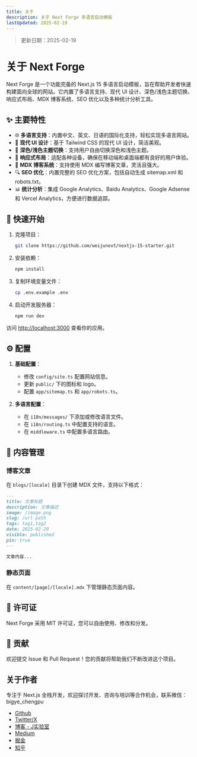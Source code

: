 ```yaml
---
title: 关于
description: 关于 Next Forge 多语言启动模板
lastUpdated: 2025-02-19
---
```


> 更新日期：2025-02-19

# 关于 Next Forge

Next Forge 是一个功能完备的 Next.js 15 多语言启动模板，旨在帮助开发者快速构建面向全球的网站。它内置了多语言支持、现代 UI 设计、深色/浅色主题切换、响应式布局、MDX 博客系统、SEO 优化以及多种统计分析工具。

## ✨ 主要特性

- 🌐 **多语言支持**：内置中文、英文、日语的国际化支持，轻松实现多语言网站。
- 🎨 **现代 UI 设计**：基于 Tailwind CSS 的现代 UI 设计，简洁美观。
- 🌙 **深色/浅色主题切换**：支持用户自由切换深色和浅色主题。
- 📱 **响应式布局**：适配各种设备，确保在移动端和桌面端都有良好的用户体验。
- 📝 **MDX 博客系统**：支持使用 MDX 编写博客文章，灵活且强大。
- 🔍 **SEO 优化**：内置完整的 SEO 优化方案，包括自动生成 sitemap.xml 和 robots.txt。
- 📊 **统计分析**：集成 Google Analytics、Baidu Analytics、Google Adsense 和 Vercel Analytics，方便进行数据追踪。

## 🚀 快速开始

1. 克隆项目：
    ```bash
    git clone https://github.com/weijunext/nextjs-15-starter.git
    ```

2. 安装依赖：
    ```bash
    npm install
    ```

3. 复制环境变量文件：
    ```bash
    cp .env.example .env
    ```

4. 启动开发服务器：
    ```bash
    npm run dev
    ```

访问 [http://localhost:3000](http://localhost:3000) 查看你的应用。

## ⚙️ 配置

1. **基础配置**：
    - 修改 `config/site.ts` 配置网站信息。
    - 更新 `public/` 下的图标和 logo。
    - 配置 `app/sitemap.ts` 和 `app/robots.ts`。

2. **多语言配置**：
    - 在 `i18n/messages/` 下添加或修改语言文件。
    - 在 `i18n/routing.ts` 中配置支持的语言。
    - 在 `middleware.ts` 中配置多语言路由。

## 📝 内容管理

### 博客文章
在 `blogs/[locale]` 目录下创建 MDX 文件，支持以下格式：
```markdown
---
title: 文章标题
description: 文章描述
image: /image.png
slug: /url-path
tags: tag1,tag2
date: 2025-02-20
visible: published
pin: true
---

文章内容...
```

### 静态页面
在 `content/[page]/[locale].mdx` 下管理静态页面内容。

## 📄 许可证

Next Forge 采用 MIT 许可证，您可以自由使用、修改和分发。

## 🤝 贡献

欢迎提交 Issue 和 Pull Request！您的贡献将帮助我们不断改进这个项目。

## 关于作者

专注于 Next.js 全栈开发，欢迎探讨开发、咨询与培训等合作机会，联系微信：bigye_chengpu

- [Github](https://github.com/weijunext)
- [Twitter/X](https://twitter.com/weijunext)
- [博客 - J实验室](https://weijunext.com)
- [Medium](https://medium.com/@weijunext)
- [掘金](https://juejin.cn/user/26044008768029)
- [知乎](https://www.zhihu.com/people/mo-mo-mo-89-12-11)